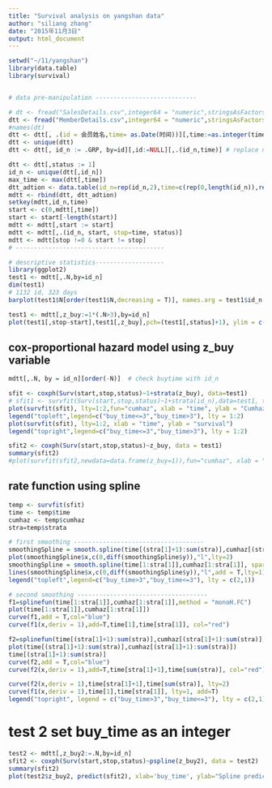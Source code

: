 ```yaml
---
title: "Survival analysis on yangshan data"
author: "siliang zhang"
date: "2015年11月3日"
output: html_document
---
```


```r
setwd("~/11/yangshan")
library(data.table)
library(survival)


# data pre-manipulation ----------------------------

# dt <- fread("SalesDetails.csv",integer64 = "numeric",stringsAsFactors = FALSE, data.table = TRUE)
dtt <- fread("MemberDetails.csv",integer64 = "numeric",stringsAsFactors = FALSE, data.table = TRUE)
#names(dt)
dtt <- dtt[, .(id = 会员姓名,time= as.Date(时间))][,time:=as.integer(time-min(time)+1)]
dtt <- unique(dtt)
dtt <- dtt[, id_n := .GRP, by=id][,id:=NULL][,.(id_n,time)] # replace name by num

dtt <- dtt[,status := 1]
id_n <- unique(dtt[,id_n])
max_time <- max(dtt[,time])
dtt_adtion <- data.table(id_n=rep(id_n,2),time=c(rep(0,length(id_n)),rep(max_time,length(id_n))),status=0)
mdtt <- rbind(dtt, dtt_adtion)
setkey(mdtt,id_n,time)
start <- c(0,mdtt[,time])
start <- start[-length(start)]
mdtt <- mdtt[,start := start]
mdtt <- mdtt[,.(id_n, start, stop=time, status)]
mdtt <- mdtt[stop !=0 & start != stop]
# -----------------------------------------

# descriptive statistics-------------------
library(ggplot2)
test1 <- mdtt[,.N,by=id_n]
dim(test1)
# 1132 id, 323 days
barplot(test1$N[order(test1$N,decreasing = T)], names.arg = test1$id_n[order(test1$N,decreasing = T)], xlab = "id_n(sorted)", ylab = "buy-times")

test1 <- mdtt[,z_buy:=1*(.N>3),by=id_n]
plot(test1[,stop-start],test1[,z_buy],pch=(test1[,status]+1), ylim = c(-0.5,1.5), cex=.5)
```


## cox-proportional hazard model using z_buy variable
```r
mdtt[,.N, by = id_n][order(-N)]  # check buytime with id_n

sfit <- coxph(Surv(start,stop,status)~1+strata(z_buy), data=test1)
# sfit1 <- survfit(Surv(start,stop,status)~1+strata(id_n),data=test1, type='fleming')
plot(survfit(sfit), lty=1:2,fun="cumhaz", xlab = "time", ylab = "Cumhaz")
legend("topleft",legend=c("buy_time<=3","buy_time>3"), lty = 1:2)
plot(survfit(sfit), lty=1:2, xlab = "time", ylab = "survival")
legend("topright",legend=c("buy_time<=3","buy_time>3"), lty = 1:2)

sfit2 <- coxph(Surv(start,stop,status)~z_buy, data = test1)
summary(sfit2)
#plot(survfit(sfit2,newdata=data.frame(z_buy=1)),fun="cumhaz", xlab = "time", ylab = "Cumhaz")
```

## rate function using spline
```r
temp <- survfit(sfit)
time <- temp$time
cumhaz <- temp$cumhaz
stra=temp$strata

# first smoothing ------------------------------------
smoothingSpline = smooth.spline(time[(stra[1]+1):sum(stra)],cumhaz[(stra[1]+1):sum(stra)], spar=0.3)
plot(smoothingSpline$x,c(0,diff(smoothingSpline$y)),"l",lty=2)
smoothingSpline = smooth.spline(time[1:stra[1]],cumhaz[1:stra[1]], spar=0.35)
lines(smoothingSpline$x,c(0,diff(smoothingSpline$y)),"l",add = T,lty=1)
legend("topleft",legend=c("buy_time>3","buy_time<=3"), lty = c(2,1))

# second smoothing ------------------------------------
f1=splinefun(time[1:stra[1]],cumhaz[1:stra[1]],method = "monoH.FC")
plot(time[1:stra[1]],cumhaz[1:stra[1]])
curve(f1,add = T,col="blue")
curve(f1(x,deriv = 1),add=T,time[1],time[stra[1]], col="red")

f2=splinefun(time[(stra[1]+1):sum(stra)],cumhaz[(stra[1]+1):sum(stra)],method = "monoH.FC")
plot(time[(stra[1]+1):sum(stra)],cumhaz[(stra[1]+1):sum(stra)])
time[(stra[1]+1):sum(stra)]
curve(f2,add = T,col="blue")
curve(f2(x,deriv = 1),add=T,time[stra[1]+1],time[sum(stra)], col="red")

curve(f2(x,deriv = 1),time[stra[1]+1],time[sum(stra)], lty=2)
curve(f1(x,deriv = 1),time[1],time[stra[1]], lty=1, add=T)
legend("topright", legend = c("buy_time>3","buy_time<=3"), lty = c(2,1))
```

# test 2 set buy_time as an integer
```r
test2 <- mdtt[,z_buy2:=.N,by=id_n]
sfit2 <- coxph(Surv(start,stop,status)~pspline(z_buy2), data = test2)
summary(sfit2)
plot(test2$z_buy2, predict(sfit2), xlab='buy_time', ylab="Spline prediction(log hazard)")

```
